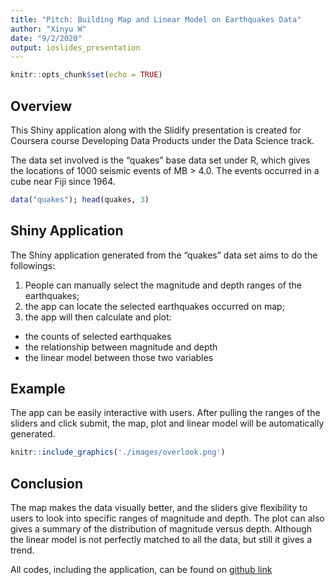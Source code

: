 ```yaml
---
title: "Pitch: Building Map and Linear Model on Earthquakes Data"
author: "Xinyu W"
date: "9/2/2020"
output: ioslides_presentation
---
```


```r
knitr::opts_chunk$set(echo = TRUE)
```

## Overview

This Shiny application along with the Slidify presentation is created for Coursera course Developing Data Products under the Data Science track.  

The data set involved is the "quakes" base data set under R, which gives the locations of 1000 seismic events of MB > 4.0. The events occurred in a cube near Fiji since 1964.

```r
data("quakes"); head(quakes, 3)
```

## Shiny Application

The Shiny application generated from the "quakes" data set aims to do the followings:

1. People can manually select the magnitude and depth ranges of the earthquakes;
2. the app can locate the selected earthquakes occurred on map;
3. the app will then calculate and plot:
  * the counts of selected earthquakes
  * the relationship between magnitude and depth
  * the linear model between those two variables

## Example

The app can be easily interactive with users. After pulling the ranges of the sliders and click submit, the map, plot and linear model will be automatically generated.

```r
knitr::include_graphics('./images/overlook.png')
```


## Conclusion

The map makes the data visually better, and the sliders give flexibility to users to look into specific ranges of magnitude and depth. The plot can also gives a summary of the distribution of magnitude versus depth. Although the linear model is not perfectly matched to all the data, but still it gives a trend.  

All codes, including the application, can be found on [github link](https://github.com/XinyuW-hub/Developing-Data-Product)
